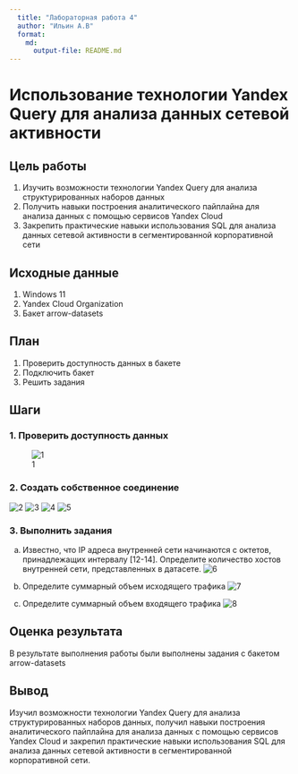 ```yaml
---
  title: "Лабораторная работа 4"
  author: "Ильин А.В"
  format: 
    md:
      output-file: README.md
---
```


# Использование технологии Yandex Query для анализа данных сетевой активности


## Цель работы
1. Изучить возможности технологии Yandex Query для анализа структурированных наборов данных
2. Получить навыки построения аналитического пайплайна для анализа данных с помощью сервисов Yandex Cloud
3. Закрепить практические навыки использования SQL для анализа данных сетевой активности в сегментированной корпоративной сети

## Исходные данные
1. Windows 11
2. Yandex Cloud Organization
3. Бакет arrow-datasets

## План
1. Проверить доступность данных в бакете
2. Подключить бакет
3. Решить задания

## Шаги
### 1. Проверить доступность данных
![1](imgs/image-1.png)

### 2. Создать собственное соединение
![2](imgs/image.png)
![3](imgs/image3.png)
![4](imgs/image4.png)
![5](imgs/image5.png)

### 3. Выполнить задания
a) Известно, что IP адреса внутренней сети начинаются с октетов, принадлежащих интервалу [12-14]. Определите количество хостов внутренней сети, представленных в датасете.
![6](imgs/image6.png)

b) Определите суммарный объем исходящего трафика
![7](imgs/image7.png)

c) Определите суммарный объем входящего трафика
![8](imgs/image8.png)


## Оценка результата
В результате выполнения работы были выполнены задания с бакетом arrow-datasets

## Вывод
Изучил возможности технологии Yandex Query для анализа структурированных наборов данных, получил навыки построения аналитического пайплайна для анализа данных с помощью сервисов Yandex Cloud и закрепил практические навыки использования SQL для анализа данных сетевой активности в сегментированной корпоративной сети.

```r
```